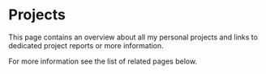 # Projects

This page contains an overview about all my personal projects 
and links to dedicated project reports or more information.

For more information see the list of related pages below.


<DocCardList/>